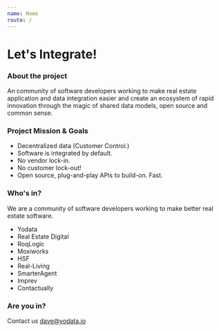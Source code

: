 ```yaml
---
name: Home
route: /
---
```

# Let's Integrate!

### About the project

An community of software developers working to make real estate 
application and data integration easier and create an ecosystem of 
rapid innovation through the magic of shared data models, open source
and common sense.

### Project Mission & Goals

- Decentralized data (Customer Control.)
- Software is integrated by default.
- No vendor lock-in.
- No customer lock-out!
- Open source, plug-and-play APIs to build-on.  Fast.

### Who's in?

We are a community of software developers working to make better real estate software.

- Yodata
- Real Estate Digital
- RoqLogic
- Moxiworks
- HSF
- Real-Living
- SmarterAgent
- Imprev
- Contactually

### Are you in?

Contact us dave@yodata.io

